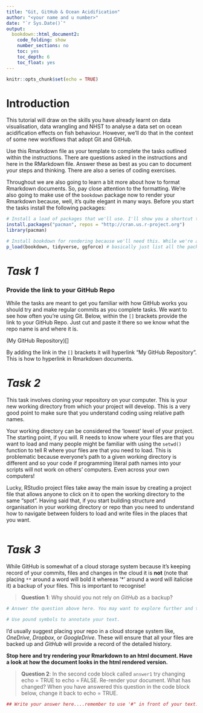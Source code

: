 ```yaml
---
title: "Git, GitHub & Ocean Acidification"
author: "<your name and u number>"
date: "`r Sys.Date()`"
output: 
  bookdown::html_document2:
    code_folding: show
    number_sections: no
    toc: yes
    toc_depth: 6
    toc_float: yes
---
```


```r
knitr::opts_chunk$set(echo = TRUE)
```

# Introduction

This tutorial will draw on the skills you have already learnt on data visualisation, data wrangling and NHST to analyse a data set on ocean acidification effects on fish behaviour. However, we'll do that in the context of some new workflows that adopt Git and GitHub. 

Use this Rmarkdown file as your template to complete the tasks outlined within the instructions. There are questions asked in the instructions and here in the RMarkdown file. Answer these as best as you can to document your steps and thinking. There are also a series of coding exercises. 

Throughout we are also going to learn a bit more about how to format Rmarkdown documents. So, pay close attention to the formatting. We're also going to make use of the `bookdown` package now to render your Rmarkdown because, well, it's quite elegant in many ways. Before you start the tasks install the following packages:

```r
# Install a load of packages that we'll use. I'll show you a shortcut that I love to use. Try using the p_load function in the "pacman" package. p_load will execute both the install.packages and library commands in one shot so they only need to be used once to install pacman itself.
install.packages("pacman", repos = "http://cran.us.r-project.org")
library(pacman)

# Install bookdown for rendering because we'll need this. While we're at it, lets also install /load the tidyverse
p_load(bookdown, tidyverse, ggforce) # basically just list all the packages you want here

```

# *Task 1*

### Provide the link to your GitHub Repo 

While the tasks are meant to get you familiar with how GitHub works you should try and make regular commits as you complete tasks. We want to see how often you're using Git. Below, within the `[]` brackets provide the link to your GitHub Repo. Just cut and paste it there so we know what the repo name is and where it is. 

(My GitHub Repository)[]

By adding the link in the `[]` brackets it will hyperlink "My GitHub Repository". This is how to hyperlink in Rmarkdown documents.

# *Task 2*

This task involves cloning your repository on your computer. This is your new working directory from which your project will develop. This is a very good point to make sure that you understand coding using relative path names. 

Your working directory can be considered the 'lowest' level of your project. The starting point, if you will. R needs to know where your files are that you want to load and many people might be familiar with using the `setwd()` function to tell R where your files are that you need to load. This is problematic because everyone's path to a given working directory is different and so your code if programming literal path names into your scripts will not work on others' computers. Even across your own computers!

Lucky, RStudio project files take away the main issue by creating a project file that allows anyone to click on it to open the working directory to the same "spot". Having said that, if you start building structure and organisation in your working directory or repo than you need to understand how to navigate between folders to load and write files in the places that you want. 

```r

```


# *Task 3*
While GitHub is somewhat of a cloud storage system because it's keeping record of your commits, files and changes in the cloud it is **not** (note that placing `**` around a word will bold it whereas '*' around a word will italicise it) a backup of your files. This is important to recognise! 

>**Question 1**: Why should you not rely on *GitHub* as a backup?

```r
# Answer the question above here. You may want to explore further and then come back to your reasons as you familiarise yourself

# Use pound symbols to annotate your text.

```

I'd usually suggest placing your repo in a cloud storage system like, *OneDrive*, *Dropbox*, or *GoogleDrive*. These will ensure that all your files are backed up and *GitHub* will provide a record of the detailed history. 

**Stop here and try rendering your Rmarkdown to an html document. Have a look at how the document looks in the html rendered version.**

>**Question 2**: In the second code block called `answer1` try changing echo = TRUE to echo = FALSE. Re-render your document. What has changed? When you have answered this question in the code block below, change it back to echo = TRUE. 

```r
## Write your answer here....remember to use '#" in front of your text.
```





